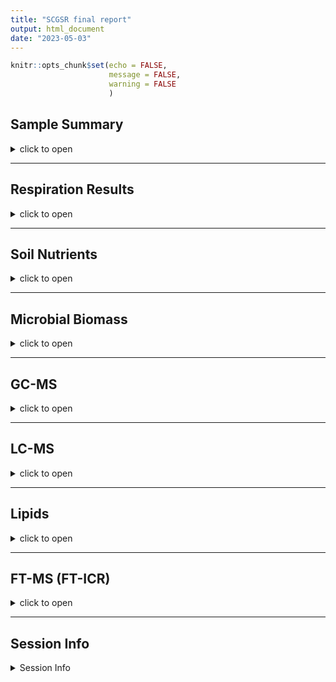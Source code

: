 ```yaml
---
title: "SCGSR final report"
output: html_document
date: "2023-05-03"
---
```


```r
knitr::opts_chunk$set(echo = FALSE,
                      message = FALSE,
                      warning = FALSE
                      )
```

## Sample Summary

<details>
  <summary>click to open</summary>
Soils from northwest Alaska were homogenized and pre-incubated at -2 and -6 degrees Celsius for three months after which they were incubated at 2,4,6,8,10 degrees Celsius for one week. After the week long incubation soils were extracted using 0.5M K2SO4, and chloroform extracted to measure microbial biomass and nutrient concentrations. Sub-samples were also sent to PNNL for more comprehensive analysis of organic matter using FTICR, NMR, GC-MS and LC-MS techniques. Lipidomics were also performed to ascertain if there were any significant shifts lipids.

```r
tar_read(sample_key) %>% knitr::kable()
```

</details>

---

## Respiration Results

<details>
  <summary>click to open</summary>
Respiration measurements were taken daily during the incubation using a Li-850 bench top respiration unit. Below are the respiration rates for each sample, as well as the calculates total C respired.  

```r
tar_read(gg_respiration)$gg_N_Legend
tar_read(Stats_Table)$"Respiration statistics: anova(lme(Res ~ JD2 + Inc_temp + pre_inc,random = ~1|Sample_ID))"
tar_read(Stats_Table)$LastRES_aov
```

</details>


---

## Soil Nutrients
<details>
  <summary>click to open</summary>
Soil K2SO4 extracts were utilized to measure ammonium, Nitrate, Total free primary amines, phosphate, Total reducing sugars. Below are the concentration data. An asterisks indicates a significant (p<= 0.05) difference in pre-incubation temperature. 

```r
tar_read(gg_nutrients)$`Total reducing sugars`
tar_read(gg_nutrients)$`Nutrient combined`
tar_read(Stats_Table)$all_aov3
```

</details>

---

## Microbial Biomass

<details>
  <summary>click to open</summary>
Soil K2SO4 extracts were utilized to measure ammonium, Nitrate, Total free primary amines, phosphate, Total reducing sugars. Below is the concentration data.An asterisks indicates a significant (p<= 0.05) difference in pre-incubation temperature.

```r
tar_read(gg_MicrobialBiomass)$"Total Biomass"
tar_read(Stats_Table)$all_aov4
```

</details>

---

## GC-MS

<details>
  <summary>click to open</summary>


```r
tar_read(gg_GC)$GC
tar_read(gg_GC)$StatsGC
```

</details>

---

## LC-MS

<details>
  <summary>click to open</summary>
 

```r
tar_read(gg_LC)$LC_pos
tar_read(gg_LC)$LC_neg
tar_read(gg_LC)$StatsLC
```

</details>


---

## Lipids

<details>
  <summary>click to open</summary>
 

```r

tar_read(gg_Lipid)$Lipid_pos2
tar_read(gg_Lipid)$Lipid_neg2

tar_read(gg_Lipid)$gg_pca_pre
tar_read(gg_Lipid)$gg_pca_inc
tar_read(gg_Lipid)$permanova_Lipid_all
tar_read(gg_Lipid)$gg_pca_pre_pos
tar_read(gg_Lipid)$gg_pca_inc_pos
tar_read(gg_Lipid)$permanova_Lipid_all2
tar_read(gg_Lipid)$gg_pca_pre_neg
tar_read(gg_Lipid)$gg_pca_inc_neg
tar_read(gg_Lipid)$permanova_Lipid_all3

```

</details>

---

## FT-MS (FT-ICR)

<details>
  <summary>click to open</summary>

### FTICR  Van krevalin diagrams:

<details>
  <summary>click to open</summary>
  
```r
ggExtra::ggMarginal(gg_FTICR$gg_vk_polar_nonpolar, groupColour = TRUE, groupFill = TRUE, alpha = 0.1)

```

```r
tar_read(gg_FTICR)$gg_vk_domains
tar_read(gg_FTICR)$gg_vk_all
tar_read(gg_FTICR)$gg_vk_all_pre
```
</details>

### FTICR  Common vs unique peaks by treatment:

<details>
  <summary>click to open</summary>

```r
tar_read(gg_FTICR)$gg_unique_pre
tar_read(gg_FTICR)$gg_common_unique
tar_read(gg_FTICR)$fticr_unique_summary
  tar_read(gg_FTICR)$gg_common_unique_inc
  tar_read(gg_FTICR)$fticr_unique_summary_inc
  tar_read(gg_FTICR)$gg_common_unique_inc_pre
  tar_read(gg_FTICR)$fticr_unique_summary_inc_pre
  
```
</details>

### FTICR  Permanova results and PCAs:

<details>
  <summary>click to open</summary>

```r
tar_read(gg_FTICR)$relabund
```
#### PCA results:
```r
tar_read(gg_FTICR)$gg_pca_polar_nonpolar
tar_read(gg_FTICR)$gg_pca_polar_nonpolar_pre
tar_read(gg_FTICR)$gg_pca_polar_nonpolar_inc
tar_read(gg_FTICR)$permanova_fticr_all

  tar_read(gg_FTICR)$gg_pca_by_pre_polar
   tar_read(gg_FTICR)$gg_pca_by_inc_polar
   tar_read(gg_FTICR)$permanova_fticr_polar
   
  tar_read(gg_FTICR)$gg_pca_by_pre_nonpolar
  tar_read(gg_FTICR)$gg_pca_by_inc_nonpolar
  tar_read(gg_FTICR)$permanova_fticr_nonpolar
```
</details>




</details>

---

## Session Info 

<details>
  <summary> Session Info </summary>

Date run: `r Sys.Date()`

```r
sessionInfo()
```

</details>